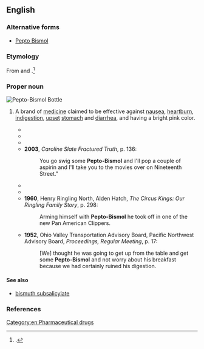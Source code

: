 {{also|Pepto Bismol}}
==English==

===Alternative forms===
* [[Pepto Bismol]]

===Etymology===
From {{m|en|pepsin}} and {{m|en|bismuth}}.<ref>{{cite-journal|en|author=Kathleen Doheny|title=Pepto’s in the Pink for a Reason|journal={{w|Los Angeles Times}}|url=https://www.latimes.com/archives/la-xpm-1992-12-22-vw-2355-story.html|date=22 December 1992}}.</ref>

===Proper noun===
[[Image:PeptoBismol_Bottle.JPG|thumb|Pepto-Bismol Bottle]]
{{en-proper noun}}

# {{lb|en|trademark}} A brand of [[medicine]] claimed to be effective against [[nausea]], [[heartburn]], [[indigestion]], [[upset]] [[stomach]] and [[diarrhea]], and having a bright pink color.
#* {{quote-text|en|year=2003|author=Lani Robson Remender|title=Casino to Die For: The Hunt for Tears of the Sun|page=224|passage=See all those '''Pepto-Bismol''' colored housing developments to your right. They're cluttering up this beautiful section of the Sonoran Desert.}}
#* {{quote-text|en|year=2007|author=Jude Barnes|title=Missing The Laughter|page=39|passage=The worst part was the bathroom. He insisted I paint it '''Pepto-Bismal''' {{SIC}} pink. His tastes could be extreme, but it was his bathroom. I still can't chug Pepto-Bismol, though.}}
#* {{quote-text|en|year=2004|author=Wendy Etherington|title=If The Stiletto Fits...|page=127|passage=Just before he'd slipped into a coma, he'd had the strong urge to run to a pharmacy and slug down some '''Pepto-Bismol'''.}}
#* '''2003''', ''Caroline Slate Fractured Truth'', p. 136:
#*: You go swig some '''Pepto-Bismol''' and I'll pop a couple of aspirin and I'll take you to the movies over on Nineteenth Street."
#* {{quote-text|en|year=1998|author=Susan Isaacs|title=Red, White, and Blue|page=246|passage=To Nicki, who was wearing the mini-est of minidresses, barely more than a ruffle of '''Pepto-Bismol''' pink.}}
#* {{quote-text|en|year=1991|author={{w|Stephen King}}|title={{w|The Stand}}|page=408|passage=He would get some '''Pepto-Bismol''' and force Tom to drink it when he woke up, whether Tom wanted to or not.}}
#* '''1960''', Henry Ringling North, Alden Hatch, ''The Circus Kings: Our Ringling Family Story'', p. 298:
#*: Arming himself with '''Pepto-Bismol''' he took off in one of the new Pan American Clippers.
#* '''1952''', Ohio Valley Transportation Advisory Board, Pacific Northwest Advisory Board, ''Proceedings, Regular Meeting'', p. 17:
#*: [We] thought he was going to get up from the table and get some '''Pepto-Bismol''' and not worry about his breakfast because we had certainly ruined his digestion.

====See also====
* [[bismuth subsalicylate]]

===References===
<references/>

[[Category:en:Pharmaceutical drugs]]
